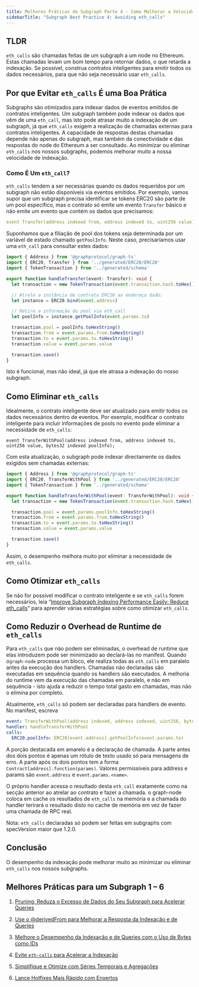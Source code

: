 ```yaml
---
title: Melhores Práticas de Subgraph Parte 4 - Como Melhorar a Velocidade da Indexação ao Evitar eth_calls
sidebarTitle: "Subgraph Best Practice 4: Avoiding eth_calls"
---
```


## TLDR

`eth_calls` são chamadas feitas de um subgraph a um node no Ethereum. Estas chamadas levam um bom tempo para retornar dados, o que retarda a indexação. Se possível, construa contratos inteligentes para emitir todos os dados necessários, para que não seja necessário usar `eth_calls`.

## Por que Evitar `eth_calls` É uma Boa Prática

Subgraphs são otimizados para indexar dados de eventos emitidos de contratos inteligentes. Um subgraph também pode indexar os dados que vêm de uma `eth_call`, mas isto pode atrasar muito a indexação de um subgraph, já que `eth_calls` exigem a realização de chamadas externas para contratos inteligentes. A capacidade de respostas destas chamadas depende não apenas do subgraph, mas também da conectividade e das respostas do node do Ethereum a ser consultado. Ao minimizar ou eliminar `eth_calls` nos nossos subgraphs, podemos melhorar muito a nossa velocidade de indexação.

### Como É Um `eth_call`?

`eth_calls` tendem a ser necessárias quando os dados requeridos por um subgraph não estão disponíveis via eventos emitidos. Por exemplo, vamos supor que um subgraph precisa identificar se tokens ERC20 são parte de um pool específico, mas o contrato só emite um evento `Transfer` básico e não emite um evento que contém os dados que precisamos:

```yaml
event Transfer(address indexed from, address indexed to, uint256 value);
```

Suponhamos que a filiação de pool dos tokens seja determinada por um variável de estado chamado `getPoolInfo`. Neste caso, precisaríamos usar uma `eth_call` para consultar estes dados:

```typescript
import { Address } from '@graphprotocol/graph-ts'
import { ERC20, Transfer } from '../generated/ERC20/ERC20'
import { TokenTransaction } from '../generated/schema'

export function handleTransfer(event: Transfer): void {
  let transaction = new TokenTransaction(event.transaction.hash.toHex())

  // Atrele a instância de contrato ERC20 ao endereço dado:
  let instance = ERC20.bind(event.address)

  // Retire a informação do pool via eth_call
  let poolInfo = instance.getPoolInfo(event.params.to)

  transaction.pool = poolInfo.toHexString()
  transaction.from = event.params.from.toHexString()
  transaction.to = event.params.to.toHexString()
  transaction.value = event.params.value

  transaction.save()
}
```

Isto é funcional, mas não ideal, já que ele atrasa a indexação do nosso subgraph.

## Como Eliminar `eth_calls`

Idealmente, o contrato inteligente deve ser atualizado para emitir todos os dados necessários dentro de eventos. Por exemplo, modificar o contrato inteligente para incluir informações de pools no evento pode eliminar a necessidade de `eth_calls`:

```
event TransferWithPool(address indexed from, address indexed to, uint256 value, bytes32 indexed poolInfo);
```

Com esta atualização, o subgraph pode indexar directamente os dados exigidos sem chamadas externas:

```typescript
import { Address } from '@graphprotocol/graph-ts'
import { ERC20, TransferWithPool } from '../generated/ERC20/ERC20'
import { TokenTransaction } from '../generated/schema'

export function handleTransferWithPool(event: TransferWithPool): void {
  let transaction = new TokenTransaction(event.transaction.hash.toHex())

  transaction.pool = event.params.poolInfo.toHexString()
  transaction.from = event.params.from.toHexString()
  transaction.to = event.params.to.toHexString()
  transaction.value = event.params.value

  transaction.save()
}
```

Assim, o desempenho melhora muito por eliminar a necessidade de `eth_calls`.

## Como Otimizar `eth_calls`

Se não for possível modificar o contrato inteligente e se `eth_calls` forem necessários, leia “[Improve Subgraph Indexing Performance Easily: Reduce eth_calls](https://thegraph.com/blog/improve-subgraph-performance-reduce-eth-calls/)” para aprender várias estratégias sobre como otimizar `eth_calls`.

## Como Reduzir o Overhead de Runtime de `eth_calls`

Para `eth_calls` que não podem ser eliminadas, o overhead de runtime que elas introduzem pode ser minimizado ao declará-las no manifest. Quando o`graph-node` processa um bloco, ele realiza todas as `eth_calls` em paralelo antes da execução dos handlers. Chamadas não declaradas são executadas em sequência quando os handlers são executados. A melhoria do runtime vem da execução das chamadas em paralelo, e não em sequência - isto ajuda a reduzir o tempo total gasto em chamadas, mas não o elimina por completo.

Atualmente, `eth_calls` só podem ser declaradas para handlers de evento. No manifest, escreva

```yaml
event: TransferWithPool(address indexed, address indexed, uint256, bytes32 indexed)
handler: handleTransferWithPool
calls:
  ERC20.poolInfo: ERC20[event.address].getPoolInfo(event.params.to)
```

A porção destacada em amarelo é a declaração de chamada. A parte antes dos dois pontos é apenas um rótulo de texto usado só para mensagens de erro. A parte após os dois pontos tem a forma `Contract[address].function(params)`. Valores permissíveis para address e params são `event.address` e `event.params.<name>`.

O próprio handler acessa o resultado desta `eth_call` exatamente como na secção anterior ao atrelar ao contrato e fazer a chamada. o graph-node coloca em cache os resultados de `eth_calls` na memória e a chamada do handler terirará o resultado disto no cache de memória em vez de fazer uma chamada de RPC real.

Nota: `eth_calls` declaradas só podem ser feitas em subgraphs com specVersion maior que 1.2.0.

## Conclusão

O desempenho da indexação pode melhorar muito ao minimizar ou eliminar `eth_calls` nos nossos subgraphs.

## Melhores Práticas para um Subgraph 1 – 6

1. [Pruning: Reduza o Excesso de Dados do Seu Subgraph para Acelerar Queries](/subgraphs/cookbook/pruning/)

2. [Use o @derivedFrom para Melhorar a Resposta da Indexação e de Queries](/subgraphs/cookbook/derivedfrom/)

3. [Melhore o Desempenho da Indexação e de Queries com o Uso de Bytes como IDs](/subgraphs/cookbook/immutable-entities-bytes-as-ids/)

4. [Evite `eth-calls` para Acelerar a Indexação](/subgraphs/cookbook/avoid-eth-calls/)

5. [Simplifique e Otimize com Séries Temporais e Agregações](/subgraphs/cookbook/timeseries/)

6. [Lance Hotfixes Mais Rápido com Enxertos](/subgraphs/cookbook/grafting-hotfix/)
